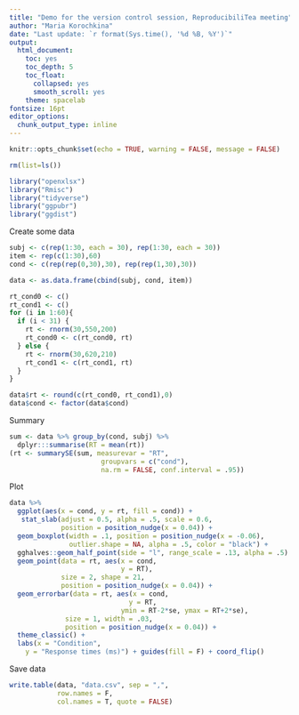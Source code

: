 ```yaml
---
title: "Demo for the version control session, ReproducibiliTea meeting"
author: "Maria Korochkina"
date: "Last update: `r format(Sys.time(), '%d %B, %Y')`"
output:
  html_document:
    toc: yes
    toc_depth: 5
    toc_float:
      collapsed: yes
      smooth_scroll: yes
    theme: spacelab
fontsize: 16pt
editor_options: 
  chunk_output_type: inline
---
```


```r
knitr::opts_chunk$set(echo = TRUE, warning = FALSE, message = FALSE)
```

```r
rm(list=ls())

library("openxlsx")
library("Rmisc")
library("tidyverse")
library("ggpubr")
library("ggdist")
```

Create some data

```r
subj <- c(rep(1:30, each = 30), rep(1:30, each = 30))
item <- rep(c(1:30),60)
cond <- c(rep(rep(0,30),30), rep(rep(1,30),30))

data <- as.data.frame(cbind(subj, cond, item))

rt_cond0 <- c()
rt_cond1 <- c()
for (i in 1:60){
  if (i < 31) {
    rt <- rnorm(30,550,200)
    rt_cond0 <- c(rt_cond0, rt)
  } else {
    rt <- rnorm(30,620,210)
    rt_cond1 <- c(rt_cond1, rt)
  }
}

data$rt <- round(c(rt_cond0, rt_cond1),0)
data$cond <- factor(data$cond)
```

Summary

```r
sum <- data %>% group_by(cond, subj) %>%
  dplyr:::summarise(RT = mean(rt))
(rt <- summarySE(sum, measurevar = "RT", 
                       groupvars = c("cond"), 
                       na.rm = FALSE, conf.interval = .95))
```

Plot

```r
data %>%
  ggplot(aes(x = cond, y = rt, fill = cond)) +
   stat_slab(adjust = 0.5, alpha = .5, scale = 0.6, 
             position = position_nudge(x = 0.04)) +
  geom_boxplot(width = .1, position = position_nudge(x = -0.06), 
               outlier.shape = NA, alpha = .5, color = "black") +
  gghalves::geom_half_point(side = "l", range_scale = .13, alpha = .5) +
  geom_point(data = rt, aes(x = cond, 
                            y = RT), 
             size = 2, shape = 21,
             position = position_nudge(x = 0.04)) +
  geom_errorbar(data = rt, aes(x = cond, 
                              y = RT, 
                            ymin = RT-2*se, ymax = RT+2*se), 
              size = 1, width = .03, 
              position = position_nudge(x = 0.04)) +
  theme_classic() +
  labs(x = "Condition",
    y = "Response times (ms)") + guides(fill = F) + coord_flip()
```
Save data

```r
write.table(data, "data.csv", sep = ",", 
            row.names = F, 
            col.names = T, quote = FALSE)
```

